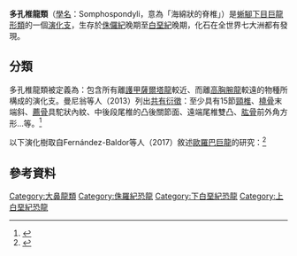 {{Automatic Taxobox 
| fossil_range = [[侏儸紀|侏儸紀]]晚期到[[白堊紀|白堊紀]]晚期，{{fossilrange|155|66}}
| image = Skeleton of Qiaowanlong kangxii.JPG
| image_caption = [[橋灣龍|橋灣龍]]骨架
| taxon = Somphospondyli
| authority = Wilson & Sereno, 1998
| subdivision_ranks = 物種
| subdivision =
*†?[[奧古斯丁龍屬|奧古斯丁龍屬]] ''Agustinia''
*†[[安哥拉巨龍屬|安哥拉巨龍屬]] ''Angolatitan''
*†?[[阿爾哈拉路龍屬|阿爾哈拉路龍屬]] ''Arkharavia''
*†[[無曲尾龍屬|無曲尾龍屬]] ''Astrophocaudia''
*†[[南方梁龍屬|南方梁龍屬]] ''Australodocus''
*†?[[澳洲南方龍屬|澳洲南方龍屬]] ''Austrosaurus''
*†[[雷腳龍屬|雷腳龍屬]] ''Brontomerus''
*†[[丘布特龍屬|丘布特龍屬]] ''Chubutisaurus''
*†[[東北巨龍屬|東北巨龍屬]] ''Dongbeititan''
*†[[東陽龍屬|東陽龍屬]] ''Dongyangosaurus''
*†[[長生天龍屬|長生天龍屬]] ''Erketu''
*†[[歐羅巴巨龍屬|歐羅巴巨龍屬]] ''Europatitan''
*†?[[戈壁巨龍屬|戈壁巨龍屬]] ''Gobititan''
*†[[江山龍屬|江山龍屬]] ''Jiangshanosaurus''
*†{{link-en|遼寧巨龍屬|Liaoningotitan}} ''Liaoningotitan''
*†[[利加布龍屬|利加布龍屬]] ''Ligabuesaurus''
*†[[帕迪亚龙属|帕迪亚龙属]] ''Padillasaurus''
*†[[波塞東龍屬|波塞東龍屬]] ''Sauroposeidon''
*†[[西伯利亞巨龍屬|西伯利亞巨龍屬]] ''Sibirotitan''
*†[[塔斯塔維斯龍屬|塔斯塔維斯龍屬]] ''Tastavinsaurus''
*†{{link-en|特里福龍屬|Triunfosaurus}} ''Triunfosaurus''
*†[[溫頓巨龍屬|溫頓巨龍屬]] ''Wintonotitan''
*†[[雲夢龍屬|雲夢龍屬]] ''Yunmenglong''
*†'''[[盤足龍科|盤足龍科]] Euhelopodidae'''
*†'''[[泰坦巨龍類|泰坦巨龍類]] Titanosauria'''
}}

'''多孔椎龍類'''（[[學名|學名]]：Somphospondyli，意為「海綿狀的脊椎」）是[[蜥腳下目|蜥腳下目]][[巨龍形類|巨龍形類]]的一個[[演化支|演化支]]，生存於[[侏儸紀|侏儸紀]]晚期至[[白堊紀|白堊紀]]晚期，化石在全世界七大洲都有發現。

==分類==
多孔椎龍類被定義為：包含所有離[[薩爾塔龍屬|護甲薩爾塔龍]]較近、而離[[腕龍屬|高胸腕龍]]較遠的物種所構成的演化支。曼尼翁等人（2013）列出[[共有衍徵|共有衍徵]]：至少具有15節[[頸椎|頸椎]]、[[橈骨|橈骨]]末端斜、[[薦骨|薦骨]]具駝狀內紋、中後段尾椎的凸後關節面、遠端尾椎雙凸、[[肱骨|肱骨]]前外角方形…等。<ref name="mannionetal13">{{cite journal|last=Mannion|first=P.D.|last2=Upchurch|first2=P.|last3=Barnes|first3=R.N.|last4=Mateus|first4=O.|date=2013|title=Osteology of the Late Jurassic Portuguese sauropod dinosaur ''Lusotitan atalaiensis'' (Macronaria) and the evolutionary history of basal titanosauriforms|journal=Zoological Journal of the Linnean Society|volume=168|pages=98–206|doi=10.1111/zoj.12029}}</ref>

以下演化樹取自Fernández-Baldor等人（2017）敘述[[歐羅巴巨龍屬|歐羅巴巨龍]]的研究：<ref>{{cite journal|last1=Fernández-Baldor|first1=F. T.|last2=Canudo|first2=J. I.|last3=Huerta|first3=P.|last4=Moreno-Azanza|first4=M.|last5=Montero|first5=D.|date=2017|title=Europatitan eastwoodi, a new sauropod from the lower Cretaceous of Iberia in the initial radiation of somphospondylans in Laurasia|journal=PeerJ|volume=5|pages=e3409|doi=10.7717/peerj.3409|pmc=5490465|pmid=28674644}}</ref>

{{clade|style=font-size:85%; line-height:85%;
|label1='''多孔椎龍類'''
|1={{clade
|1=[[歐羅巴巨龍屬|伊氏歐羅巴巨龍]]
|2=[[湯達鳩龍屬|坦尚尼亞湯達鳩龍]]
|3={{clade
|1=[[波塞東龍屬|完美波塞東龍]]
|2={{clade
|1=[[丘布特龍屬|卓越丘布特龍]]
|2=[[長生天龍屬|埃氏長生天龍]]
|label3=[[泰坦巨龍類|泰坦巨龍類]]
|3={{clade
|1={{clade
|1={{clade
|1=[[安第斯龍屬|德氏安第斯龍]]
|2={{clade
|1=[[利加布龍屬|黎氏利加布龍]]
|2=[[溫頓巨龍屬|沃氏溫頓巨龍]] }} }} }}
|2={{clade
|1=[[布萬龍屬|詩林浦布萬龍]]
|2={{clade
|1=[[門多薩龍屬|首獸門多薩龍]]
|2={{clade
|1=[[阿根廷龍屬|烏因庫爾阿根廷龍]]
|2=[[馬拉圭龍屬|弗氏馬拉圭龍]]
|3={{clade
|1=[[沉重龍屬|斯氏沉重龍]]
|2={{clade
|1=[[馬拉威龍屬|迪西馬拉威龍]]
|2={{clade
|1={{clade
|1=[[納摩蓋吐龍屬|蒙古納摩蓋吐龍]]
|2={{clade
|1=[[掠食龍屬|克氏掠食龍]]
|2={{clade
|1=[[塔普亞龍屬|馬氏塔普亞龍]]
|2=[[伊希斯龍屬|柯氏伊希斯龍]]}} }} }}
|2={{clade
|1=[[三角區龍屬|普氏三角區龍]]
|2={{clade
|1=[[阿拉摩龍屬|聖胡安阿拉莫龍]]
|2={{clade
|1=[[後凹尾龍屬|斯氏後凹尾龍]]
|2={{clade
|1=[[薩爾塔龍屬|護甲薩爾塔龍]]
|2=[[內烏肯龍屬|南方內烏肯龍]] }} }} }} }} }} }} }} }} }} }} }} }} }} }} }}

==參考資料==
{{Reflist}}

{{Sauropodomorpha|M.}}
{{Taxonbar|from=Q4049742}}

[[Category:大鼻龍類|Category:大鼻龍類]]
[[Category:侏羅紀恐龍|Category:侏羅紀恐龍]]
[[Category:下白堊紀恐龍|Category:下白堊紀恐龍]]
[[Category:上白堊紀恐龍|Category:上白堊紀恐龍]]